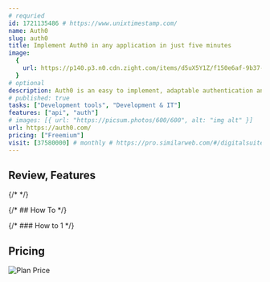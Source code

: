 ```yaml
---
# requried
id: 1721135486 # https://www.unixtimestamp.com/
name: Auth0
slug: auth0
title: Implement Auth0 in any application in just five minutes
image:
  {
    url: https://p140.p3.n0.cdn.zight.com/items/d5uX5Y1Z/f150e6af-9b37-457a-92e6-b48692abe0c5.jpg,
  }
# optional
description: Auth0 is an easy to implement, adaptable authentication and authorization platform Basically, we make your login box awesome.
# published: true
tasks: ["Development tools", "Development & IT"]
features: ["api", "auth"]
# images: [{ url: "https://picsum.photos/600/600", alt: "img alt" }]
url: https://auth0.com/
pricing: ["Freemium"]
visit: [37580000] # monthly # https://pro.similarweb.com/#/digitalsuite/websiteanalysis/home
---
```


## Review, Features

{/* <DetailYoutube videoId="" startTime={0} /> */}

{/* ## How To */}

{/* ### How to 1 */}

## Pricing

<Img
  src="https://p140.p3.n0.cdn.zight.com/items/lluWlZDG/14bf0d9d-1d3f-48f3-8132-d6ed49a736ce.jpg"
  alt="Plan Price"
/>

